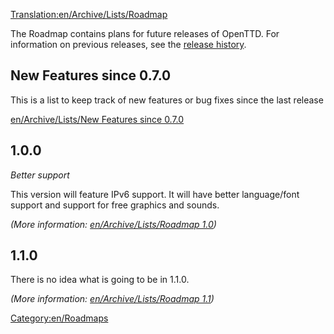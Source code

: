 [[Translation:en/Archive/Lists/Roadmap]]
{{en/outdated|OpenTTD does not use roadmaps at the time of writing (2019).  There are general [[en/Main/Objectives]] for the project, and development takes place in public on the OpenTTD GitHub project https://github.com/OpenTTD/OpenTTD/}} 

[[Category:en/Roadmaps]]


The Roadmap contains plans for future releases of OpenTTD. For information on previous releases, see the [[en/Archive/OpenTTD/OpenTTD Release History|release history]].

==New Features since 0.7.0==

This is a list to keep track of new features or bug fixes since the last release

[[en/Archive/Lists/New Features since 0.7.0]]

==1.0.0==
''Better support''

This version will feature IPv6 support. It will have better language/font support and support for free graphics and sounds.

''(More information: [[en/Archive/Lists/Roadmap 1.0]])''

==1.1.0==
There is no idea what is going to be in 1.1.0.

''(More information: [[en/Archive/Lists/Roadmap 1.1]])''